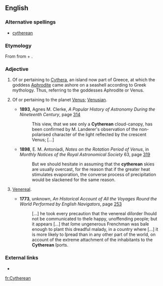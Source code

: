 ==English==

===Alternative spellings===
* [[cytherean]]

===Etymology===
From {{term|Cythera|lang=en}} from {{etyl|grc|en}} {{term|Κύθηρα|tr=Kuthēra|lang=grc|sc=polytonic}} + {{term|-an}}.

===Adjective===
{{en-adj|-}}

# {{uncommon}} Of or pertaining to [[Cythera]], an island now part of Greece, at which the goddess [[Aphrodite]] came ashore on a seashell according to Greek mythology. Thus, referring to the goddesses Aphrodite or Venus.
# {{uncommon}} Of or pertaining to the planet [[Venus]]; [[Venusian]].
#* '''1893''', Agnes M. Clerke, ''A Popular History of Astronomy During the Nineteenth Century'', page [http://books.google.com/books?id=mgZDAAAAIAAJ&pg=PA314&dq=cytherean 314]
#*: This view, that we see only a '''Cytherean''' cloud-canopy, has been confirmed by M. Landerer's observation of the non-polarised character of the light reflected by the crescent Venus; [...]
#* '''1898''', E. M. Antoniadi, ''Notes on the Rotation Period of Venus'', in ''Monthly Notices of the Royal Astronomical Society'' 63, page [http://books.google.com/books?id=WPc3AAAAMAAJ&pg=PA319&dq=cytherean 319]
#*: But we should hesitate in assuming that the '''cytherean''' skies are usually overcast, for the reason that if the greater heat stimulates evaporation, the converse process of precipitation would be slackened for the same reason.
# {{context|rare}} [[venereal|Venereal]].
#* '''1773''', unknown, ''An Historical Account of All the Voyages Round the World Performed by English Navigators'', page [http://books.google.com/books?id=daYNAAAAQAAJ&pg=PA258&dq=cytherean 253]
#*: [...] he took every precaution that the venereal diſorder ſhould not be communicated to theſe happy, unoffending people; but it appears [...] that ſome ungenerous Frenchman was baſe enough to plant this dreadful malady, in a country where [...] it is more likely to ſpread than in any other part of the world, on account of the extreme attachment of the inhabitants to the '''Cytherean''' ſports.

===External links===
* {{pedia}}

[[fr:Cytherean]]
